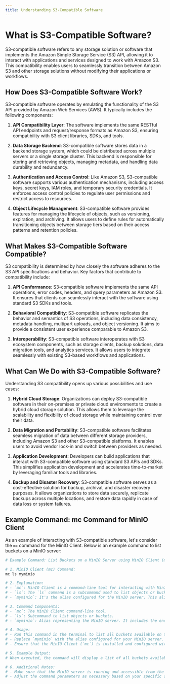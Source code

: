 ```yaml
---
title: Understanding S3-Compatible Software
---
```


# What is S3-Compatible Software?

S3-compatible software refers to any storage solution or software that implements the Amazon Simple Storage Service (S3) API, allowing it to interact with applications and services designed to work with Amazon S3. This compatibility enables users to seamlessly transition between Amazon S3 and other storage solutions without modifying their applications or workflows.

## How Does S3-Compatible Software Work?

S3-compatible software operates by emulating the functionality of the S3 API provided by Amazon Web Services (AWS). It typically includes the following components:

1. **API Compatibility Layer**: The software implements the same RESTful API endpoints and request/response formats as Amazon S3, ensuring compatibility with S3 client libraries, SDKs, and tools.

2. **Data Storage Backend**: S3-compatible software stores data in a backend storage system, which could be distributed across multiple servers or a single storage cluster. This backend is responsible for storing and retrieving objects, managing metadata, and handling data durability and redundancy.

3. **Authentication and Access Control**: Like Amazon S3, S3-compatible software supports various authentication mechanisms, including access keys, secret keys, IAM roles, and temporary security credentials. It enforces access control policies to regulate user permissions and restrict access to resources.

4. **Object Lifecycle Management**: S3-compatible software provides features for managing the lifecycle of objects, such as versioning, expiration, and archiving. It allows users to define rules for automatically transitioning objects between storage tiers based on their access patterns and retention policies.

## What Makes S3-Compatible Software Compatible?

S3 compatibility is determined by how closely the software adheres to the S3 API specifications and behavior. Key factors that contribute to compatibility include:

1. **API Conformance**: S3-compatible software implements the same API operations, error codes, headers, and query parameters as Amazon S3. It ensures that clients can seamlessly interact with the software using standard S3 SDKs and tools.

2. **Behavioral Compatibility**: S3-compatible software replicates the behavior and semantics of S3 operations, including data consistency, metadata handling, multipart uploads, and object versioning. It aims to provide a consistent user experience comparable to Amazon S3.

3. **Interoperability**: S3-compatible software interoperates with S3 ecosystem components, such as storage clients, backup solutions, data migration tools, and analytics services. It allows users to integrate seamlessly with existing S3-based workflows and applications.

## What Can We Do with S3-Compatible Software?

Understanding S3 compatibility opens up various possibilities and use cases:

1. **Hybrid Cloud Storage**: Organizations can deploy S3-compatible software in their on-premises or private cloud environments to create a hybrid cloud storage solution. This allows them to leverage the scalability and flexibility of cloud storage while maintaining control over their data.

2. **Data Migration and Portability**: S3-compatible software facilitates seamless migration of data between different storage providers, including Amazon S3 and other S3-compatible platforms. It enables users to avoid vendor lock-in and switch between providers as needed.

3. **Application Development**: Developers can build applications that interact with S3-compatible software using standard S3 APIs and SDKs. This simplifies application development and accelerates time-to-market by leveraging familiar tools and libraries.

4. **Backup and Disaster Recovery**: S3-compatible software serves as a cost-effective solution for backup, archival, and disaster recovery purposes. It allows organizations to store data securely, replicate backups across multiple locations, and restore data rapidly in case of data loss or system failures.

## Example Command: mc Command for MinIO Client

As an example of interacting with S3-compatible software, let's consider the `mc` command for the MinIO Client. Below is an example command to list buckets on a MinIO server:

```bash
# Example Command: List Buckets on a MinIO Server using MinIO Client (mc)

# 1. MinIO Client (mc) Command:
mc ls myminio

# 2. Explanation:
# - `mc`: MinIO Client is a command-line tool for interacting with MinIO servers and other S3-compatible storage systems.
# - `ls`: The `ls` command is a subcommand used to list objects or buckets.
# - `myminio`: It's the alias configured for the MinIO server. This alias corresponds to the endpoint URL, access key, and secret key of the MinIO server.

# 3. Command Components:
# - `mc`: The MinIO Client command-line tool.
# - `ls`: Subcommand to list objects or buckets.
# - `myminio`: Alias representing the MinIO server. It includes the endpoint URL, access key, and secret key required to connect to the server.

# 4. Usage:
# - Run this command in the terminal to list all buckets available on the specified MinIO server.
# - Replace `myminio` with the alias configured for your MinIO server.
# - Ensure that the MinIO Client (`mc`) is installed and configured with the appropriate credentials and server details.

# 5. Example Output:
# When executed, the command will display a list of all buckets available on the MinIO server. Each bucket will be listed along with its creation date and time.

# 6. Additional Notes:
# - Make sure that the MinIO server is running and accessible from the machine where the MinIO Client (`mc`) is installed.
# - Adjust the command parameters as necessary based on your specific server configuration and requirements.
```

